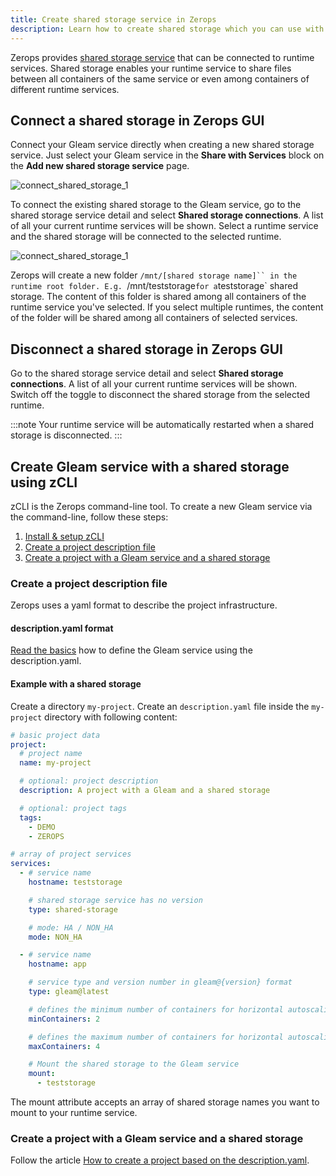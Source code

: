 ```yaml
---
title: Create shared storage service in Zerops
description: Learn how to create shared storage which you can use with your Gleam service on Zerops.
---
```


Zerops provides [shared storage service](/shared-storage/overview) that can be connected to runtime services. Shared storage enables your runtime service to share files between all containers of the same service or even among containers of different runtime services.

## Connect a shared storage in Zerops GUI

Connect your Gleam service directly when creating a new shared storage service. Just select your Gleam service in the **Share with Services** block on the **Add new shared storage service** page.

![connect_shared_storage_1](/img/screenshots/connect_shared_storage_1.png)

To connect the existing shared storage to the Gleam service, go to the shared storage service detail and select **Shared storage connections**. A list of all your current runtime services will be shown. Select a runtime service and the shared storage will be connected to the selected runtime.

![connect_shared_storage_1](/img/screenshots/connect_shared_storage_2.png)

Zerops will create a new folder `/mnt/[shared storage name]`` in the runtime root folder. E.g. `/mnt/teststorage`for a`teststorage` shared storage. The content of this folder is shared among all containers of the runtime service you've selected. If you select multiple runtimes, the content of the folder will be shared among all containers of selected services.

## Disconnect a shared storage in Zerops GUI

Go to the shared storage service detail and select **Shared storage connections**. A list of all your current runtime services will be shown. Switch off the toggle to disconnect the shared storage from the selected runtime.

:::note
Your runtime service will be automatically restarted when a shared storage is disconnected.
:::

## Create Gleam service with a shared storage using zCLI

zCLI is the Zerops command-line tool. To create a new Gleam service via the command-line, follow these steps:

1. [Install & setup zCLI](/references/cli)
2. [Create a project description file](/gleam/how-to/shared-storage#create-a-project-description-file)
3. [Create a project with a Gleam service and a shared storage](/gleam/how-to/shared-storage#create-a-project-with-a-gleam-service-and-a-shared-storage)

### Create a project description file

Zerops uses a yaml format to describe the project infrastructure.

#### description.yaml format

[Read the basics](/gleam/how-to/create#create-a-project-description-file) how to define the Gleam service using the description.yaml.

#### Example with a shared storage

Create a directory `my-project`. Create an `description.yaml` file inside the `my-project` directory with following content:

```yaml
# basic project data
project:
  # project name
  name: my-project

  # optional: project description
  description: A project with a Gleam and a shared storage

  # optional: project tags
  tags:
    - DEMO
    - ZEROPS

# array of project services
services:
  - # service name
    hostname: teststorage

    # shared storage service has no version
    type: shared-storage

    # mode: HA / NON_HA
    mode: NON_HA

  - # service name
    hostname: app

    # service type and version number in gleam@{version} format
    type: gleam@latest

    # defines the minimum number of containers for horizontal autoscaling. Max value = 6.
    minContainers: 2

    # defines the maximum number of containers for horizontal autoscaling. Max value = 6.
    maxContainers: 4

    # Mount the shared storage to the Gleam service
    mount:
      - teststorage
```

The mount attribute accepts an array of shared storage names you want to mount to your runtime service.

### Create a project with a Gleam service and a shared storage

Follow the article [How to create a project based on the description.yaml](/gleam/how-to/create#create-a-project-based-on-the-descriptionyaml).

